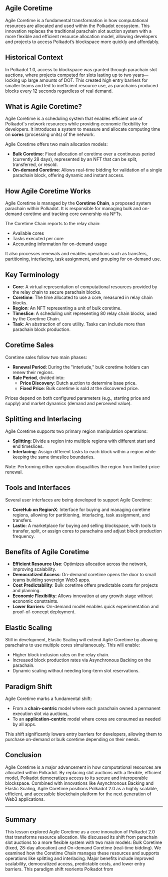 ## Agile Coretime

<ResponsiveIframe
  src="https://drive.google.com/file/d/1Mv3UzfPpecKLltIZxRvyF0LBzrEdBu0Z/preview"
  title="Agile Coretime"
/>

Agile Coretime is a fundamental transformation in how computational resources are allocated and used within the Polkadot ecosystem. This innovation replaces the traditional parachain slot auction system with a more flexible and efficient resource allocation model, allowing developers and projects to access Polkadot’s blockspace more quickly and affordably.

## Historical Context

In Polkadot 1.0, access to blockspace was granted through parachain slot auctions, where projects competed for slots lasting up to two years—locking up large amounts of DOT. This created high entry barriers for smaller teams and led to inefficient resource use, as parachains produced blocks every 12 seconds regardless of real demand.

## What is Agile Coretime?

Agile Coretime is a scheduling system that enables efficient use of Polkadot's network resources while providing economic flexibility for developers. It introduces a system to measure and allocate computing time on **cores** (processing units) of the network.

Agile Coretime offers two main allocation models:

- **Bulk Coretime**: Fixed allocation of coretime over a continuous period (currently 28 days), represented by an NFT that can be split, transferred, or resold.
- **On-demand Coretime**: Allows real-time bidding for validation of a single parachain block, offering dynamic and instant access.

## How Agile Coretime Works

Agile Coretime is managed by the **Coretime Chain**, a proposed system parachain within Polkadot. It is responsible for managing bulk and on-demand coretime and tracking core ownership via NFTs.

The Coretime Chain reports to the relay chain:

- Available cores
- Tasks executed per core
- Accounting information for on-demand usage

It also processes renewals and enables operations such as transfers, partitioning, interlacing, task assignment, and grouping for on-demand use.

## Key Terminology

- **Core**: A virtual representation of computational resources provided by the relay chain to secure parachain blocks.
- **Coretime**: The time allocated to use a core, measured in relay chain blocks.
- **Region**: An NFT representing a unit of bulk coretime.
- **Timeslice**: A scheduling unit representing 80 relay chain blocks, used by the Coretime Chain.
- **Task**: An abstraction of core utility. Tasks can include more than parachain block production.

## Coretime Sales

Coretime sales follow two main phases:

- **Renewal Period**: During the "interlude," bulk coretime holders can renew their regions.
- **Sale Period**, divided into:
  - **Price Discovery**: Dutch auction to determine base price.
  - **Fixed Price**: Bulk coretime is sold at the discovered price.

Prices depend on both configured parameters (e.g., starting price and supply) and market dynamics (demand and perceived value).

## Splitting and Interlacing

Agile Coretime supports two primary region manipulation operations:

- **Splitting**: Divide a region into multiple regions with different start and end timeslices.
- **Interlacing**: Assign different tasks to each block within a region while keeping the same timeslice boundaries.

Note: Performing either operation disqualifies the region from limited-price renewal.

## Tools and Interfaces

Several user interfaces are being developed to support Agile Coretime:

- **CoreHub on RegionX**: Interface for buying and managing coretime regions, allowing for partitioning, interlacing, task assignment, and transfers.
- **Lastic**: A marketplace for buying and selling blockspace, with tools to transfer, split, or assign cores to parachains and adjust block production frequency.

## Benefits of Agile Coretime

- **Efficient Resource Use**: Optimizes allocation across the network, improving scalability.
- **Democratized Access**: On-demand coretime opens the door to small teams building sovereign Web3 apps.
- **Cost Predictability**: Bulk coretime offers predictable costs for projects and planning.
- **Economic Flexibility**: Allows innovation at any growth stage without economic constraints.
- **Lower Barriers**: On-demand model enables quick experimentation and proof-of-concept deployment.

## Elastic Scaling

Still in development, Elastic Scaling will extend Agile Coretime by allowing parachains to use multiple cores simultaneously. This will enable:

- Higher block inclusion rates on the relay chain.
- Increased block production rates via Asynchronous Backing on the parachain.
- Dynamic scaling without needing long-term slot reservations.

## Paradigm Shift

Agile Coretime marks a fundamental shift:

- From a **chain-centric** model where each parachain owned a permanent execution slot via auctions,
- To an **application-centric** model where cores are consumed as needed by all apps.

This shift significantly lowers entry barriers for developers, allowing them to purchase on-demand or bulk coretime depending on their needs.

## Conclusion

Agile Coretime is a major advancement in how computational resources are allocated within Polkadot. By replacing slot auctions with a flexible, efficient model, Polkadot democratizes access to its secure and interoperable blockspace. Combined with innovations like Asynchronous Backing and Elastic Scaling, Agile Coretime positions Polkadot 2.0 as a highly scalable, efficient, and accessible blockchain platform for the next generation of Web3 applications.

---

## Summary

This lesson explored Agile Coretime as a core innovation of Polkadot 2.0 that transforms resource allocation. We discussed its shift from parachain slot auctions to a more flexible system with two main models: Bulk Coretime (fixed, 28-day allocation) and On-demand Coretime (real-time bidding). We examined how the Coretime Chain manages these resources and supports operations like splitting and interlacing. Major benefits include improved scalability, democratized access, predictable costs, and lower entry barriers. This paradigm shift reorients Polkadot from
